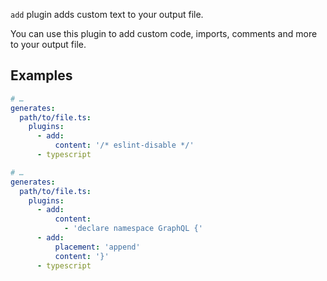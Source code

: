 

<PackageHeader/>

`add` plugin adds custom text to your output file.

You can use this plugin to add custom code, imports, comments and more to your output file.

## Examples

```yaml {5-6}
# …
generates:
  path/to/file.ts:
    plugins:
      - add:
          content: '/* eslint-disable */'
      - typescript
```

```yaml {5-10}
# …
generates:
  path/to/file.ts:
    plugins:
      - add:
          content:
            - 'declare namespace GraphQL {'
      - add:
          placement: 'append'
          content: '}'
      - typescript
```

<PackageApiDocs/>
